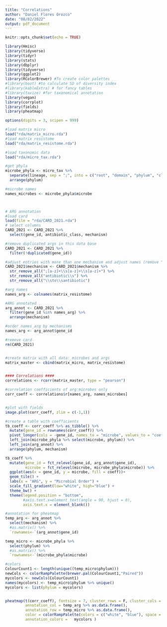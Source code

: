 ```yaml
---
title: "Correlations"
author: "Daniel Flores Orozco"
date: "08/02/2022"
output: pdf_document
---
```


```r
knitr::opts_chunk$set(echo = TRUE)
```

```r
library(Hmisc)
library(tidyverse)
library(tidyr)
library(stats)
library(dbplyr)
library(tidyverse)
library(ggplot2)
library(RColorBrewer) #To create color palettes
#library(boot) #to calculate SD of diversity index
#library(kableExtra) # for fancy tables
#library(taxize) #for taxonomical annotation
library(vegan)
library(corrplot)
library(fields)
library(pheatmap)

options(digits = 3, scipen = 999)

```

```r
#load matrix micro 
load("rda/matrix_micro.rda")
#load matrix resistome
load("rda/matrix_resistome.rda")

#load taxonomic data 
load("rda/micro_tax.rda")

#get phyla 
microbe_phyla <- micro_tax %>% 
  separate(lineage, sep = ";", into = c("root", "domain", "phylum", "class", "order" )) %>% 
  arrange(phylum)

#microbe names
names_microbes <- microbe_phyla$microbe



# ARG annotation 
#load card 
load(file = "rda/CARD_2021.rda")
# select columns 
CARD_2021 <- CARD_2021 %>% 
  select(gene_id, antibiotic_class, mechanism)

#remove duplicated args in this data base 
CARD_2021 <- CARD_2021 %>% 
  filter(!duplicated(gene_id))

#adjust entries with more than one mechanism and adjust names (remove "antibiotic") 
CARD_2021$mechanism <- CARD_2021$mechanism %>% 
  str_remove_all(";[a-z]+\\s[a-z]+\\s[a-z]+") %>% 
  str_remove_all("antibiotic\\s") %>% 
  str_remove_all("\\sto\\santibiotic")

#arg names 
names_arg <- colnames(matrix_resistome)

#ARG annotated 
arg_annot <- CARD_2021 %>% 
  filter(gene_id %in% names_arg) %>% 
  arrange(mechanism)

#order names_arg by mechanisms 
names_arg <- arg_annot$gene_id

#remove card
rm(CARD_2021)


#create matrix with all data: microbes and args 
matrix_master <- cbind(matrix_micro, matrix_resistome)


#### Correlations #### 
correlations <- rcorr(matrix_master, type = "pearson")

#correlation coefficients of arg:microbes only
corr_coeff <- correlations$r[names_arg, names_microbes] 


#plot with fields 
image.plot(corr_coeff, zlim = c(-1,1))

```


```r
#create a table with coefficients 
tb_coeff <- corr_coeff %>% as_tibble() %>% 
  mutate(gene_id = rownames(corr_coeff)) %>% 
  pivot_longer(cols = -gene_id, names_to = "microbe", values_to = "coeff") %>% 
  left_join(microbe_phyla %>% select(microbe, phylum)) %>% 
  left_join(arg_annot) %>% 
  arrange(phylum, mechanism)

tb_coeff %>% 
  mutate(gene_id = fct_relevel(gene_id, arg_annot$gene_id), 
         microbe = fct_relevel(microbe, microbe_phyla$microbe)) %>%
  ggplot(aes(x = gene_id, y = microbe, fill = coeff))+
  geom_tile() +
  labs(x = "ARG", y = "Microbial Order") + 
  scale_fill_gradient(low="white", high="blue") +
  theme_bw() + 
  theme(legend.position = "bottom", 
        #axis.text.x=element_text(angle = 90, hjust = 0), 
        axis.text.x = element_blank())


```

```r
#annotation for pheatmap 
temp_arg <- arg_annot %>% 
  select(mechanism) %>% 
  #as.matrix() %>%
  `rownames<-`(arg_annot$gene_id)

temp_micro <- microbe_phyla %>%
  select(phylum) %>%
  #as.matrix() %>%
  `rownames<-`(microbe_phyla$microbe)

#colors 
ColourCount1 <- length(unique((temp_micro$phylum)))  
newCols <- colorRampPalette(brewer.pal(ColourCount1,"Paired"))
mycolors <- newCols(ColourCount1)
names(mycolors) <- temp_micro$phylum %>% unique()
mycolors <- list(phylum = mycolors)


pheatmap(t(corr_coeff), fontsize = 7, cluster_rows = F, cluster_cols = F, show_colnames = FALSE,
         annotation_col = temp_arg %>% as.data.frame(),
         annotation_row = temp_micro %>% as.data.frame(),
         color = colorRampPalette(colors = c("white", "blue"), space = "Lab")(100), 
         annotation_colors =   mycolors )


```

